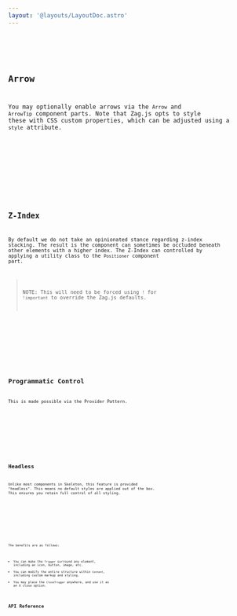 ```yaml
---
layout: '@layouts/LayoutDoc.astro'
---
```








<Preview client:load>
	<Fragment slot="preview">
		<Default client:visible />
	</Fragment>
	<Fragment slot="code">
		<Code code={DefaultRaw} lang="tsx" />
	</Fragment>
</Preview>

## Arrow

You may optionally enable arrows via the `Arrow` and `ArrowTip` component parts. Note that Zag.js opts to style these with CSS custom properties, which can be adjusted using a `style` attribute.

<Preview client:load>
	<Fragment slot="preview">
		<Arrow client:visible />
	</Fragment>
	<Fragment slot="code">
		<Code code={ArrowRaw} lang="tsx" />
	</Fragment>
</Preview>

## Z-Index

By default we do not take an opinionated stance regarding z-index stacking. The result is the component can sometimes be occluded beneath other elements with a higher index. The Z-Index can controlled by applying a utility class to the `Positioner` component part.

> NOTE: This will need to be forced using `!` for `!important` to override the Zag.js defaults.

<Preview client:load>
	<Fragment slot="preview">
		<ZIndex client:visible />
	</Fragment>
	<Fragment slot="code">
		<Code code={ZIndexRaw} lang="tsx" />
	</Fragment>
</Preview>

## Programmatic Control

This is made possible via the Provider Pattern.

<Preview client:load>
	<Fragment slot="preview">
		<Programmatic client:visible />
	</Fragment>
	<Fragment slot="code">
		<Code code={ProgrammaticRaw} lang="tsx" />
	</Fragment>
</Preview>

## Headless

Unlike most components in Skeleton, this feature is provided "headless". This means no default styles are applied out of the box. This ensures you retain full control of all styling.

<Preview client:load>
	<Fragment slot="preview">
		<Styling client:visible />
	</Fragment>
	<Fragment slot="code">
		<Code code={StylingRaw} lang="svelte" />
	</Fragment>
</Preview>

The benefits are as follows:

- You can make the `Trigger` surround any element, including an icon, button, image, etc.
- You can modify the entire structure within `Content`, including custom markup and styling.
- You may place the `CloseTrigger` anywhere, and use it as an X close option.

## API Reference

<ApiTable />
